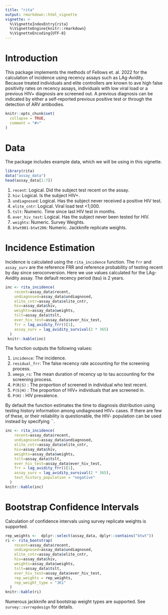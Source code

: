```yaml
---
title: "rita"
output: rmarkdown::html_vignette
vignette: >
  %\VignetteIndexEntry{rita}
  %\VignetteEngine{knitr::rmarkdown}
  %\VignetteEncoding{UTF-8}
---
```


# Introduction

This package implements the methods of Fellows et. al. 2022 for the calculation of incidence using recency assays such as LAg-Avidity. Because treated individuals and elite controllers are known to ave high false positivity rates on recency assays, individuals with low viral load or a previous HIV+ diagnosis are screened out. A previous diagnosis can be indicated by either a self-reported previous positive test or through the detection of ARV antibodies.

```r
knitr::opts_chunk$set(
  collapse = TRUE,
  comment = "#>"
)
```


# Data

The package includes example data, which we will be using in this vignette. 

```r
library(rita)
data("assay_data")
head(assay_data[1:7])
```

1. `recent`: Logical. Did the subject test recent on the assay.
2. `hiv`: Logical. Is the subject HIV+.
3. `undiagnosed`: Logical. Has the subject never received a positive HIV test.
4. `elite_cntr`: Logical. Viral load test <1,000.
5. `tslt`: Numeric. Time since last HIV test in months.
6. `ever_hiv_test`: Logical. Has the subject never been tested for HIV.
7. `weights`: Numeric. Survey Weights.
8. `btwt001-btwt206`: Numeric. Jackknife replicate weights.

# Incidence Estimation

Incidence is calculated using the `rita_incidence` function. The `frr` and `assay_surv` are the reference FRR and reference probability of testing recent by day since seroconversion. Here we use values calculated for the LAg-Avidity assay. The default recency period (tau) is 2 years.

```r
inc <- rita_incidence(
    recent=assay_data$recent,
    undiagnosed=assay_data$undiagnosed,
    elite_cntr=assay_data$elite_cntr,
    hiv=assay_data$hiv,
    weights=assay_data$weights,
    tslt=assay_data$tslt,
    ever_hiv_test=assay_data$ever_hiv_test,
    frr = lag_avidity_frr()[1],
    assay_surv = lag_avidity_survival(2 * 365)
  )
 knitr::kable(inc)
```

The function outputs the following values:

1. `incidence`: The incidence.
2. `residual_frr`: The false recency rate accounting for the screening process.
3. `omega_rs`: The mean duration of recency up to tau accounting for the screening process.
4. `P(R|S)` : The proportion of screened in individual who test recent.
5. `P(S|H)` : The proportion of HIV+ individuals that are screened in.
6. `P(H)` : HIV prevalence.


By default the function estimates the time to diagnosis distribution using testing history information among undiagnosed HIV+ cases. If there are few of these, or their reliability is questionable, the HIV- population can be used instead by specifying ``.

```r
inc <- rita_incidence(
    recent=assay_data$recent,
    undiagnosed=assay_data$undiagnosed,
    elite_cntr=assay_data$elite_cntr,
    hiv=assay_data$hiv,
    weights=assay_data$weights,
    tslt=assay_data$tslt,
    ever_hiv_test=assay_data$ever_hiv_test,
    frr = lag_avidity_frr()[1],
    assay_surv = lag_avidity_survival(2 * 365),
    test_history_population = "negative"
  )
knitr::kable(inc)
```

# Bootstrap Confidence Intervals

Calculation of confidence intervals using survey replicate weights is supported. 

```r
rep_weights <-  dplyr::select(assay_data, dplyr::contains("btwt"))
ri <- rita_bootstrap(
    recent=assay_data$recent,
    undiagnosed=assay_data$undiagnosed,
    elite_cntr=assay_data$elite_cntr,
    hiv=assay_data$hiv,
    weights=assay_data$weights,
    tslt=assay_data$tslt,
    ever_hiv_test=assay_data$ever_hiv_test,
    rep_weights = rep_weights,
    rep_weight_type = "JK1"
  )
knitr::kable(ri)
```

Numerous jackknife and bootstrap weight types are supported. See `survey::svrrepdesign` for details.

